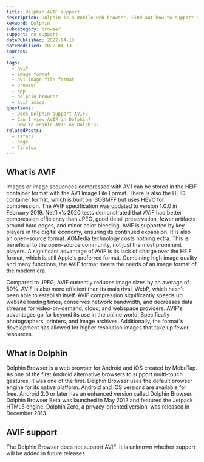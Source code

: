 ```yaml
---
title: Dolphin AVIF support
description: Dolphin is a mobile web browser. Find out how to support and view AVIF images.
keyword: Dolphin
subcategory: browser
support: no support
datePublished: 2022-04-13
dateModified: 2022-04-13
sources:
  -
tags:
  - avif
  - image format
  - av1 image file format
  - browser
  - app
  - dolphin browser
  - avif image
questions:
  - Does Dolphin support AVIF?
  - Can I view AVIF in Dolphin?
  - How to enable AVIF on Dolphin?
relatedPosts:
  - safari
  - edge
  - firefox
---
```


## What is AVIF

Images or image sequences compressed with AV1 can be stored in the HEIF container format with the AV1 Image File Format. There is also the HEIC container format, which is built on ISOBMFF but uses HEVC for compression. The AVIF specification was updated to version 1.0.0 in February 2019. Netflix's 2020 tests demonstrated that AVIF had better compression efficiency than JPEG, good detail preservation, fewer artifacts around hard edges, and minor color bleeding. AVIF is supported by key players in the digital economy, ensuring its continued expansion. It is also an open-source format. AOMedia technology costs nothing extra. This is beneficial to the open-source community, not just the most prominent players. A significant advantage of AVIF is its lack of charge over the HEIF format, which is still Apple's preferred format. Combining high image quality and many functions, the AVIF format meets the needs of an image format of the modern era.

Compared to JPEG, AVIF currently reduces image sizes by an average of 50%. AVIF is also more efficient than its main rival, WebP, which hasn't been able to establish itself. AVIF compression significantly speeds up website loading times, conserves network bandwidth, and decreases data streams for video-on-demand, cloud, and webspace providers. AVIF's advantages go far beyond its use in the online world. Specifically photographers, printers, and image archives. Additionally, the format's development has allowed for higher resolution images that take up fewer resources.

## What is Dolphin

Dolphin Browser is a web browser for Android and iOS created by MoboTap. As one of the first Android alternative browsers to support multi-touch gestures, it was one of the first. Delphin Browser uses the default browser engine for its native platform. Android and iOS versions are available for free. Android 2.0 or later has an enhanced version called Dolphin Browser. Dolphin Browser Beta was launched in May 2012 and featured the Jetpack HTML5 engine. Dolphin Zero, a privacy-oriented version, was released in December 2013.

## AVIF support

The Dolphin Browser does not support AVIF. It is unknown whether support will be added in future releases.
